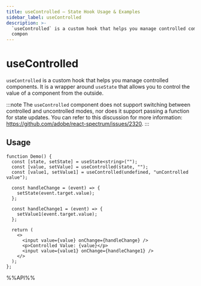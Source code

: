 ```yaml
---
title: useControlled – State Hook Usage & Examples
sidebar_label: useControlled
description: >-
  `useControlled` is a custom hook that helps you manage controlled components. It is a wrapper around `useState` that allows you to control the value of a
  compon
---
```

# useControlled

`useControlled` is a custom hook that helps you manage controlled components. It is a wrapper around `useState` that allows you to control the value of a component from the outside.

:::note
The `useControlled` component does not support switching between controlled and uncontrolled modes, nor does it support passing a function for state updates. You can refer to this discussion for more information: https://github.com/adobe/react-spectrum/issues/2320.
:::

## Usage

```tsx live
function Demo() {
  const [state, setState] = useState<string>("");
  const [value, setValue] = useControlled(state, "");
  const [value1, setValue1] = useControlled(undefined, "unControlled value");

  const handleChange = (event) => {
    setState(event.target.value);
  };

  const handleChange1 = (event) => {
    setValue1(event.target.value);
  };

  return (
    <>
      <input value={value} onChange={handleChange} />
      <p>Controlled Value: {value}</p>
      <input value={value1} onChange={handleChange1} />
    </>
  );
};

```

%%API%%
